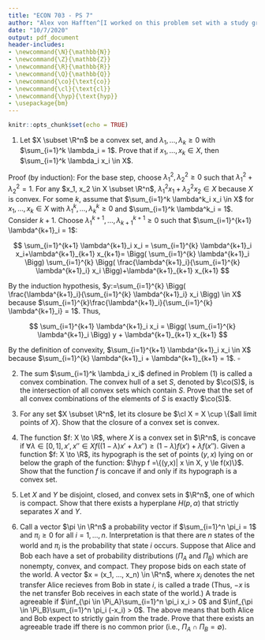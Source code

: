 ```yaml
---
title: "ECON 703 - PS 7"
author: "Alex von Hafften^[I worked on this problem set with a study group of Michael Nattinger, Andrew Smith, and Ryan Mather. I also discussed problems with Emily Case, Sarah Bass, and Danny Edgel.]"
date: "10/7/2020"
output: pdf_document
header-includes:
- \newcommand{\N}{\mathbb{N}}
- \newcommand{\Z}{\mathbb{Z}}
- \newcommand{\R}{\mathbb{R}}
- \newcommand{\Q}{\mathbb{Q}}
- \newcommand{\co}{\text{co}}
- \newcommand{\cl}{\text{cl}}
- \newcommand{\hyp}{\text{hyp}}
- \usepackage{bm}
---
```


```r
knitr::opts_chunk$set(echo = TRUE)
```

(1) Let $X \subset \R^n$ be a convex set, and $\lambda_1, ..., \lambda_k \ge 0$ with $\sum_{i=1}^k \lambda_i = 1$. Prove that if $x_1, ..., x_k \in X$, then $\sum_{i=1}^k \lambda_i x_i \in X$.

Proof (by induction): For the base step, choose $\lambda^2_1, \lambda^2_2 \ge 0$ such that $\lambda^2_1 + \lambda^2_2 = 1$.\footnote{A note on notation; $\lambda^j_i$ denotes the coefficient on $x_i$ when the convex combination is composed of $j$ elements. For example, $\lambda^2_i$ pertains to the base step, $\lambda^k_i$ pertains to the induction hypothesis, and $\lambda^{k+1}_i$ pertains to the induction step.}  For any $x_1, x_2 \in X \subset \R^n$, $\lambda^2_1 x_1 + \lambda^2_2 x_2 \in X$ because $X$ is convex.  For some $k$, assume that $\sum_{i=1}^k \lambda^k_i x_i \in X$ for $x_1, ..., x_k \in X$ with $\lambda^k_1, ..., \lambda^k_k \ge 0$ and $\sum_{i=1}^k \lambda^k_i = 1$. Consider $k+1$. Choose $\lambda^{k+1}_1, ..., \lambda^{k+1}_{k+1} \ge 0$ such that $\sum_{i=1}^{k+1} \lambda^{k+1}_i = 1$:

$$
\sum_{i=1}^{k+1} \lambda^{k+1}_i x_i = 
\sum_{i=1}^{k} \lambda^{k+1}_i x_i+\lambda^{k+1}_{k+1} x_{k+1}= 
\Bigg( \sum_{i=1}^{k} \lambda^{k+1}_i \Bigg) \sum_{i=1}^{k} \Bigg( \frac{\lambda^{k+1}_i}{\sum_{i=1}^{k} \lambda^{k+1}_i} x_i \Bigg)+\lambda^{k+1}_{k+1} x_{k+1}
$$

By the induction hypothesis, $y:=\sum_{i=1}^{k} \Bigg( \frac{\lambda^{k+1}_i}{\sum_{i=1}^{k} \lambda^{k+1}_i} x_i \Bigg) \in X$ because $\sum_{i=1}^{k}\frac{\lambda^{k+1}_i}{\sum_{i=1}^{k} \lambda^{k+1}_i} = 1$. Thus,

$$
\sum_{i=1}^{k+1} \lambda^{k+1}_i x_i = \Bigg( \sum_{i=1}^{k} \lambda^{k+1}_i \Bigg) y + \lambda^{k+1}_{k+1} x_{k+1}
$$

By the definition of convexity, $\sum_{i=1}^{k+1} \lambda^{k+1}_i x_i \in X$ because $\sum_{i=1}^{k} \lambda^{k+1}_i + \lambda^{k+1}_{k+1} = 1$. $\square$

\pagebreak

(2) The sum $\sum_{i=1}^k \lambda_i x_i$ defined in Problem (1) is called a convex combination. The convex hull of a set $S$, denoted by $\co(S)$, is the intersection of all convex sets which contain $S$. Prove that the set of all convex combinations of the elements of $S$ is exactly $\co(S)$.

\pagebreak

(3) For any set $X \subset \R^n$, let its closure be $\cl X = X \cup \{$all limit points of $X\}$. Show that the closure of a convex set is convex.

\pagebreak

(4) The function $f: X \to \R$, where $X$ is a convex set in $\R^n$, is concave if $\forall \lambda \in [0,1], x', x'' \in X f((1-\lambda)x' + \lambda x'')\ge(1-\lambda)f(x')+\lambda f(x'')$. Given a function $f: X \to \R$, its hypograph is the set of points $(y, x)$ lying on or below the graph of the function: $\hyp f =\{(y,x)| x \in X, y \le f(x)\}$. Show that the function $f$ is concave if and only if its hypograph is a convex set.

\pagebreak

(5) Let $X$ and $Y$ be disjoint, closed, and convex sets in $\R^n$, one of which is compact. Show that there exists a hyperplane $H(p, \alpha)$ that strictly separates $X$ and $Y$.

\pagebreak

(6) Call a vector $\pi \in \R^n$ a probability vector if $\sum_{i=1}^n \pi_i = 1$ and $\pi_i \ge 0$ for all $i=1, ..., n$. Interpretation is that there are $n$ states of the world and $\pi_i$ is the probability that state $i$ occurs. Suppose that Alice and Bob each have a set of probability distributions ($\Pi_A$ and $\Pi_B$) which are nonempty, convex, and compact.  They propose bids on each state of the world.  A vector $x = (x_1, ..., x_n) \in \R^n$, where $x_i$ denotes the net transfer Alice recieves from Bob in state $i$, is called a trade (Thus, $-x$ is the net transfer Bob receives in each state of the world.) A trade is agreeable if $\inf_{\pi \in \Pi_A}\sum_{i=1}^n \pi_i x_i > 0$ and $\inf_{\pi \in \Pi_B}\sum_{i=1}^n \pi_i (-x_i) > 0$. The above means that both Alice and Bob expect to strictly gain from the trade. Prove that there exists an agreeable trade iff there is no common prior (i.e., $\Pi_A \cap \Pi_B = \emptyset$).




